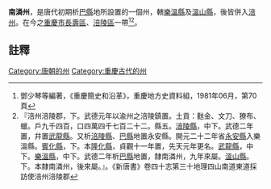 '''南潾州'''，是唐代初期析[[巴縣|巴縣]]地所設置的一個州，轄[[樂溫縣|樂溫縣]]及[[溫山縣|溫山縣]]，後皆併入[[涪州|涪州]]。在今之[[重慶市|重慶市]][[長壽區|長壽區]]、[[涪陵區|涪陵區]]一帶<ref>鄧少琴等編著，《重慶簡史和沿革》，重慶地方史資料組，1981年06月，第70頁</ref><ref>『涪州涪陵郡，下。武德元年以渝州之涪陵鎮置。土貢：麩金、文刀、獠布、蠟。戶九千四百，口四萬四千七百二十二。縣五。[[涪陵縣|涪陵縣]]，中下。武德二年置，幷置[[武龍縣|武龍縣]]。又析[[涪陵縣|涪陵縣]]、[[巴縣|巴縣]]地置永安縣。開元二十二年省[[永安縣|永安縣]]入樂溫縣。[[賓化縣|賓化縣]]，下。本[[隆化縣|隆化縣]]，貞觀十一年置，先天元年更名。[[武龍縣|武龍縣]]，中下。[[樂溫縣|樂溫縣]]，中下。武德二年析[[巴縣|巴縣]]地置，隸南潾州，九年來屬。[[溫山縣|溫山縣]]。下。本隸南潾州，後來屬。』。《新唐書》卷四十志第三十地理四山南道東道採訪使涪州涪陵郡</ref>。
==註釋==
{{reflist}}
{{唐朝行政區劃小作品}}
[[Category:唐朝的州|Category:唐朝的州]]
[[Category:重慶古代的州|Category:重慶古代的州]]
